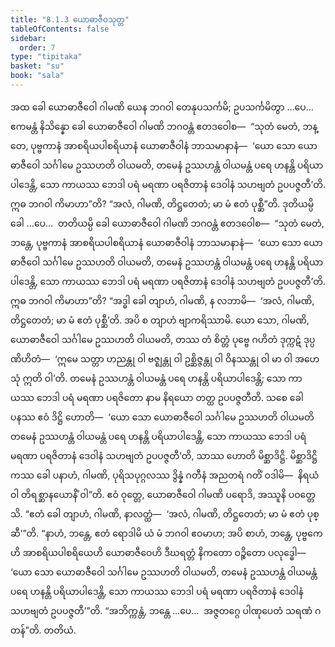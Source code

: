 ```yaml
---
title: "8.1.3 ယောဓာဇီဝသုတ္တ"
tableOfContents: false
sidebar:
  order: 7
type: "tipitaka"
basket: "su"
book: "sala"
---
```



<DynamicBreadcrumb />

<Division number="355" book="sala">

<Paragraph number="1552" book="sala">
အထ ခေါ ယောဓာဇီဝေါ ဂါမဏိ ယေန ဘဂဝါ တေနုပသင်္ကမိ; ဥပသင်္ကမိတွာ …ပေ…  ဧကမန္တံ နိသိန္နော ခေါ ယောဓာဇီဝေါ ဂါမဏိ ဘဂဝန္တံ ဧတဒဝေါစ—  “သုတံ မေတံ, ဘန္တေ, ပုဗ္ဗကာနံ အာစရိယပါစရိယာနံ ယောဓာဇီဝါနံ ဘာသမာနာနံ—  ‘ယော သော ယောဓာဇီဝေါ သင်္ဂါမေ ဥဿဟတိ ဝါယမတိ, တမေနံ ဥဿဟန္တံ ဝါယမန္တံ ပရေ ဟနန္တိ ပရိယာပါဒေန္တိ, သော ကာယဿ ဘေဒါ ပရံ မရဏာ ပရဇိတာနံ ဒေဝါနံ သဟဗျတံ ဥပပဇ္ဇတီ’တိ. ဣဓ ဘဂဝါ ကိမာဟာ”တိ? “အလံ, ဂါမဏိ, တိဋ္ဌတေတံ; မာ မံ ဧတံ ပုစ္ဆီ”တိ. ဒုတိယမ္ပိ ခေါ …ပေ…  တတိယမ္ပိ ခေါ ယောဓာဇီဝေါ ဂါမဏိ ဘဂဝန္တံ ဧတဒဝေါစ—  “သုတံ မေတံ, ဘန္တေ, ပုဗ္ဗကာနံ အာစရိယပါစရိယာနံ ယောဓာဇီဝါနံ ဘာသမာနာနံ—  ‘ယော သော ယောဓာဇီဝေါ သင်္ဂါမေ ဥဿဟတိ ဝါယမတိ, တမေနံ ဥဿဟန္တံ ဝါယမန္တံ ပရေ ဟနန္တိ ပရိယာပါဒေန္တိ, သော ကာယဿ ဘေဒါ ပရံ မရဏာ ပရဇိတာနံ ဒေဝါနံ သဟဗျတံ ဥပပဇ္ဇတီ’တိ. ဣဓ ဘဂဝါ ကိမာဟာ”တိ?
</Paragraph>

<Paragraph number="1553" book="sala">
“အဒ္ဓါ ခေါ တျာဟံ, ဂါမဏိ, န လဘာမိ—  ‘အလံ, ဂါမဏိ, တိဋ္ဌတေတံ; မာ မံ ဧတံ ပုစ္ဆီ’တိ. အပိ စ တျာဟံ ဗျာကရိဿာမိ. ယော သော, ဂါမဏိ, ယောဓာဇီဝေါ သင်္ဂါမေ ဥဿဟတိ ဝါယမတိ, တဿ တံ စိတ္တံ ပုဗ္ဗေ ဂဟိတံ ဒုက္ကဋံ ဒုပ္ပဏိဟိတံ—  ‘ဣမေ သတ္တာ ဟညန္တု ဝါ ဗဇ္ဈန္တု ဝါ ဥစ္ဆိဇ္ဇန္တု ဝါ ဝိနဿန္တု ဝါ မာ ဝါ အဟေသုံ ဣတိ ဝါ’တိ. တမေနံ ဥဿဟန္တံ ဝါယမန္တံ ပရေ ဟနန္တိ ပရိယာပါဒေန္တိ; သော ကာယဿ ဘေဒါ ပရံ မရဏာ ပရဇိတော နာမ နိရယော တတ္ထ ဥပပဇ္ဇတီတိ. သစေ ခေါ ပနဿ ဧဝံ ဒိဋ္ဌိ ဟောတိ—  ‘ယော သော ယောဓာဇီဝေါ သင်္ဂါမေ ဥဿဟတိ ဝါယမတိ တမေနံ ဥဿဟန္တံ ဝါယမန္တံ ပရေ ဟနန္တိ ပရိယာပါဒေန္တိ, သော ကာယဿ ဘေဒါ ပရံ မရဏာ ပရဇိတာနံ ဒေဝါနံ သဟဗျတံ ဥပပဇ္ဇတီ’တိ, သာဿ ဟောတိ မိစ္ဆာဒိဋ္ဌိ. မိစ္ဆာဒိဋ္ဌိကဿ ခေါ ပနာဟံ, ဂါမဏိ, ပုရိသပုဂ္ဂလဿ ဒွိန္နံ ဂတီနံ အညတရံ ဂတိံ ဝဒါမိ—  နိရယံ ဝါ တိရစ္ဆာနယောနိံ ဝါ”တိ.
</Paragraph>

<Paragraph number="1554" book="sala">
ဧဝံ ဝုတ္တေ, ယောဓာဇီဝေါ ဂါမဏိ ပရောဒိ, အဿူနိ ပဝတ္တေသိ. “ဧတံ ခေါ တျာဟံ, ဂါမဏိ, နာလတ္ထံ—  ‘အလံ, ဂါမဏိ, တိဋ္ဌတေတံ; မာ မံ ဧတံ ပုစ္ဆီ’”တိ. “နာဟံ, ဘန္တေ, ဧတံ ရောဒါမိ ယံ မံ ဘဂဝါ ဧဝမာဟ; အပိ စာဟံ, ဘန္တေ, ပုဗ္ဗကေဟိ အာစရိယပါစရိယေဟိ ယောဓာဇီဝေဟိ ဒီဃရတ္တံ နိကတော ဝဉ္စိတော ပလုဒ္ဓေါ—  ‘ယော သော ယောဓာဇီဝေါ သင်္ဂါမေ ဥဿဟတိ ဝါယမတိ, တမေနံ ဥဿဟန္တံ ဝါယမန္တံ ပရေ ဟနန္တိ ပရိယာပါဒေန္တိ, သော ကာယဿ ဘေဒါ ပရံ မရဏာ ပရဇိတာနံ ဒေဝါနံ သဟဗျတံ ဥပပဇ္ဇတီ’”တိ. “အဘိက္ကန္တံ, ဘန္တေ …ပေ…  အဇ္ဇတဂ္ဂေ ပါဏုပေတံ သရဏံ ဂတန်”တိ.

</Paragraph>
</Division>

<Paragraph number="1555" type="center" book="sala">
တတိယံ.
</Paragraph>